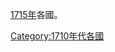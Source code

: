 [[1715年|1715年]]各國。
{{Year by category
| m = 1
| c = 7
| d = 1
| y = 5
| cat = 各國
| sortkey = Country
| in = 
| parent = 依年份劃分的18世紀各國
}}
[[Category:1710年代各國|Category:1710年代各國]]